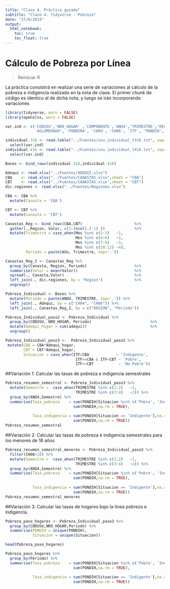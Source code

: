 ```yaml
---
title: "Clase 4. Práctica guiada"
subtitle: "Clase 4. Tidyverse - Pobreza"
date: "27/8/2019"
output:
  html_notebook: 
    toc: true
    toc_float: true 
---
```


# Cálculo de Pobreza por Línea

> Reiniciar R

La práctica consistirá en realizar una serie de variaciones al cálculo de la pobreza e indigencia realizado en la nota de clase. El primer *chunk* de código es identico al de dicha nota, y luego se irán incorporando variaciones 
```r
library(tidyverse, warn = FALSE)
library(openxlsx, warn = FALSE)

var.ind <- c('CODUSU','NRO_HOGAR' ,'COMPONENTE','ANO4','TRIMESTRE','REGION',
             'AGLOMERADO', 'PONDERA', 'CH04', 'CH06', 'ITF', 'PONDIH','P21')

individual.316 <- read.table("../Fuentes/usu_individual_t316.txt", sep=";", dec=",", header = TRUE, fill = TRUE) %>% 
  select(var.ind)
individual.416 <- read.table("../Fuentes/usu_individual_t416.txt", sep=";", dec=",", header = TRUE, fill = TRUE) %>% 
  select(var.ind)

Bases <- bind_rows(individual.316,individual.416)

Adequi <- read.xlsx("../Fuentes/ADEQUI.xlsx")
CBA    <- read.xlsx("../Fuentes/CANASTAS.xlsx",sheet = "CBA")
CBT    <- read.xlsx("../Fuentes/CANASTAS.xlsx",sheet = "CBT")
dic.regiones <- read.xlsx("../Fuentes/Regiones.xlsx")

CBA <- CBA %>% 
  mutate(Canasta = 'CBA')

CBT <- CBT %>% 
  mutate(Canasta = 'CBT')

Canastas_Reg <- bind_rows(CBA,CBT)                       %>% 
  gather(.,Region, Valor, c(3:(ncol(.)-1) ))             %>%
  mutate(Trimestre = case_when(Mes %in% c(1:3)   ~1,
                               Mes %in% c(4:6)   ~2,
                               Mes %in% c(7:9)   ~3,
                               Mes %in% c(10:12) ~4),
         Periodo = paste(Año, Trimestre, sep='.'))      

Canastas_Reg_2 <- Canastas_Reg %>% 
  group_by(Canasta, Region, Periodo)                     %>% 
  summarise(Valor = mean(Valor))                         %>% 
  spread(., Canasta,Valor)                               %>% 
  left_join(., dic.regiones, by = "Region")              %>% 
  ungroup()                                              

Pobreza_Individual <- Bases %>% 
  mutate(Periodo = paste(ANO4, TRIMESTRE, sep='.')) %>% 
  left_join(., Adequi, by = c("CH04", "CH06")) %>% 
  left_join(., Canastas_Reg_2, by = c("REGION", "Periodo"))    

Pobreza_Individual_paso2 <- Pobreza_Individual %>%  
  group_by(CODUSU, NRO_HOGAR, Periodo)                          %>% 
  mutate(Adequi_hogar = sum(adequi))                            %>%
  ungroup()                                                      

Pobreza_Individual_paso3 <-  Pobreza_Individual_paso2 %>% 
 mutate(CBA = CBA*Adequi_hogar,
        CBT = CBT*Adequi_hogar,
        Situacion = case_when(ITF<CBA            ~ 'Indigente',
                               ITF>=CBA & ITF<CBT ~ 'Pobre',
                               ITF>=CBT           ~ 'No.Pobre'))  

```
##Variación 1: Calcular las tasas de pobreza e indigencia semestrales

```r
Pobreza_resumen_semestral <- Pobreza_Individual_paso3 %>% 
  mutate(Semestre =  case_when(TRIMESTRE %in% c(1:2)   ~1,
                               TRIMESTRE %in% c(3:4)   ~2)) %>% 
  group_by(ANO4,Semestre) %>% 
  summarise(Tasa_pobreza    = sum(PONDIH[Situacion %in% c('Pobre', 'Indigente')],na.rm = TRUE)/
                              sum(PONDIH,na.rm = TRUE),
            
            Tasa_indigencia = sum(PONDIH[Situacion == 'Indigente'],na.rm = TRUE)/
                              sum(PONDIH,na.rm = TRUE)) 
Pobreza_resumen_semestral
```
##Variación 2: Calcular las tasas de pobreza e indigencia semestrales para los menores de 18 años
```r
Pobreza_resumen_semestral_menores <- Pobreza_Individual_paso3 %>% 
  filter(CH06<18) %>% 
  mutate(Semestre =  case_when(TRIMESTRE %in% c(1:2)   ~1,
                               TRIMESTRE %in% c(3:4)   ~2)) %>%
  group_by(ANO4,Semestre) %>% 
  summarise(Tasa_pobreza    = sum(PONDIH[Situacion %in% c('Pobre', 'Indigente')],na.rm = TRUE)/
                              sum(PONDIH,na.rm = TRUE),
            
            Tasa_indigencia = sum(PONDIH[Situacion == 'Indigente'],na.rm = TRUE)/
                              sum(PONDIH,na.rm = TRUE))
Pobreza_resumen_semestral_menores
```

##Variación 3: Calcular las tasas de hogares bajo la línea pobreza e indigencia.
```r
Pobreza_paso_hogares <- Pobreza_Individual_paso3 %>% 
  group_by(CODUSU,NRO_HOGAR,Periodo) %>% 
  summarise(PONDIH = unique(PONDIH),
            Situacion = unique(Situacion)) 

head(Pobreza_paso_hogares)
```

```r
Pobreza_paso_hogares %>% 
  group_by(Periodo) %>% 
  summarise(Tasa_pobreza    = sum(PONDIH[Situacion %in% c('Pobre', 'Indigente')],na.rm = TRUE)/
                              sum(PONDIH,na.rm = TRUE),
            
            Tasa_indigencia = sum(PONDIH[Situacion == 'Indigente'],na.rm = TRUE)/
                              sum(PONDIH,na.rm = TRUE)) 
```
